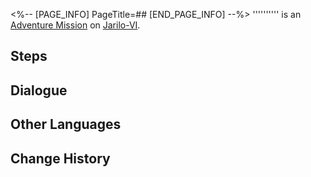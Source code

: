 <%-- [PAGE_INFO]
PageTitle=##
[END_PAGE_INFO] --%>
{{Stub|Dialogue.}}
{{Mission Infobox
|id            = 4040122
|title         = 
|image         = <!--Mission .png-->
|type          = Adventure
|event_name    = 
|chapter       = 
|requirements  = 
* [[Trailblaze Mission]] ''[[Silent Galaxy]]'' completed
* [[Companion Mission]] ''[[Hook's Gift]]'' completed
|summary       = <!--official mission summary from Fate's Atlas-->
|characters    = A More Cunning Child; Children; Cunning Child; Hook; Natasha; Not-Very-Cunning Child; Trailblazer
|startLocation = [[Jarilo-VI]] - [[Boulder Town]]
|world         = Jarilo-VI
|area          = Boulder Town
|prev          = 
|next          = 
|exp           = 
|credits       = 
|stellarJade   = 
|other         = {{Card List|Condensed Aether*1; Shield (Item)*20}}
}}
'''''''''' is an [[Adventure Mission]] on [[Jarilo-VI]].

==Steps==


<!--
==Gameplay Notes==

--><!--
==Trial Character==

-->
==Dialogue==
{{Stub Dialogue}}
{{Dialogue Start}}
:{{tx}}
{{Dialogue End}}

==Other Languages==
{{Other Languages
|en   = 
|zhs  = 
|zht  = 
|ja   = 
|ko   = 
|es   = 
|fr   = 
|ru   = 
|th   = 
|vi   = 
|de   = 
|id   = 
|pt   = 
}}

==Change History==
{{Change History|1.0}}
